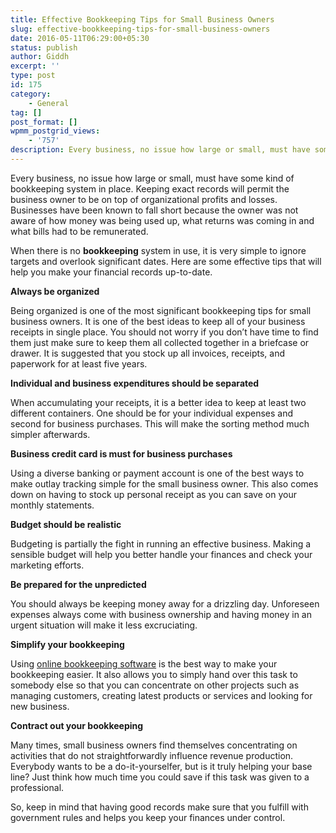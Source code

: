 ```yaml
---
title: Effective Bookkeeping Tips for Small Business Owners
slug: effective-bookkeeping-tips-for-small-business-owners
date: 2016-05-11T06:29:00+05:30
status: publish
author: Giddh
excerpt: ''
type: post
id: 175
category:
    - General
tag: []
post_format: []
wpmm_postgrid_views:
    - '757'
description: Every business, no issue how large or small, must have some kind of bookkeeping system in place. Keeping exact records will permit the business
---
```

Every business, no issue how large or small, must have some kind of bookkeeping system in place. Keeping exact records will permit the business owner to be on top of organizational profits and losses. Businesses have been known to fall short because the owner was not aware of how money was being used up, what returns was coming in and what bills had to be remunerated.

When there is no **bookkeeping** system in use, it is very simple to ignore targets and overlook significant dates. Here are some effective tips that will help you make your financial records up-to-date.

**Always be organized**

Being organized is one of the most significant bookkeeping tips for small business owners. It is one of the best ideas to keep all of your business receipts in single place. You should not worry if you don’t have time to find them just make sure to keep them all collected together in a briefcase or drawer. It is suggested that you stock up all invoices, receipts, and paperwork for at least five years.

**Individual and business expenditures should be separated**

When accumulating your receipts, it is a better idea to keep at least two different containers. One should be for your individual expenses and second for business purchases. This will make the sorting method much simpler afterwards.

**Business credit card is must for business purchases**

Using a diverse banking or payment account is one of the best ways to make outlay tracking simple for the small business owner. This also comes down on having to stock up personal receipt as you can save on your monthly statements.

**Budget should be realistic**

Budgeting is partially the fight in running an effective business. Making a sensible budget will help you better handle your finances and check your marketing efforts.

**Be prepared for the unpredicted**

You should always be keeping money away for a drizzling day. Unforeseen expenses always come with business ownership and having money in an urgent situation will make it less excruciating.

**Simplify your bookkeeping**

Using [online bookkeeping software](http://giddh.com/) is the best way to make your bookkeeping easier. It also allows you to simply hand over this task to somebody else so that you can concentrate on other projects such as managing customers, creating latest products or services and looking for new business.

**Contract out your bookkeeping**

Many times, small business owners find themselves concentrating on activities that do not straightforwardly influence revenue production. Everybody wants to be a do-it-yourselfer, but is it truly helping your base line? Just think how much time you could save if this task was given to a professional.

So, keep in mind that having good records make sure that you fulfill with government rules and helps you keep your finances under control.